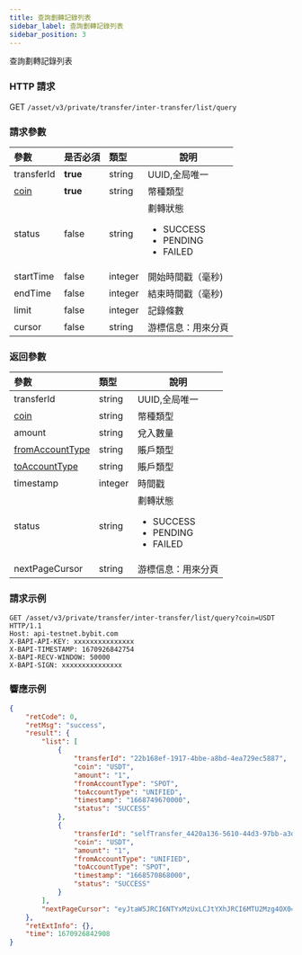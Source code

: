 ```yaml
---
title: 查詢劃轉記錄列表
sidebar_label: 查詢劃轉記錄列表
sidebar_position: 3
---
```



查詢劃轉記錄列表


### HTTP 請求
GET `/asset/v3/private/transfer/inter-transfer/list/query`

### 請求參數
| 參數 | 是否必須 | 類型 | 說明|
|:----- |:-------|:-----|------ |
|transferId |<b>true</b> |string |UUID,全局唯一 |
|[coin](../enum#coin)|<b>true</b>|string |幣種類型 |
|status |false |string |劃轉狀態<ul><li>SUCCESS</li><li>PENDING</li><li>FAILED</li></ul>|
|startTime |false |integer |開始時間戳（毫秒) |
|endTime |false |integer |結束時間戳（毫秒) |
|limit |false |integer |記錄條數|
|cursor |false |string |游標信息：用來分頁|

### 返回參數
| 參數 | 類型 | 說明|
|:----- |:-----|----- |
|transferId |string |UUID,全局唯一 |
|[coin](../enum#coin)|string |幣種類型 |
|amount |string |兌入數量 |
|[fromAccountType](../enum#accounttype)|string |賬戶類型 |
|[toAccountType](../enum#accounttype) |string |賬戶類型 |
|timestamp |integer |時間戳|
|status|string |劃轉狀態<ul><li>SUCCESS</li><li>PENDING</li><li>FAILED</li> </ul>|
|nextPageCursor |string |游標信息：用來分頁|

### 請求示例

<Tabs>
<TabItem value="console" label="Console">

```http
GET /asset/v3/private/transfer/inter-transfer/list/query?coin=USDT HTTP/1.1
Host: api-testnet.bybit.com
X-BAPI-API-KEY: xxxxxxxxxxxxxxx
X-BAPI-TIMESTAMP: 1670926842754
X-BAPI-RECV-WINDOW: 50000
X-BAPI-SIGN: xxxxxxxxxxxxxxx
```
</TabItem>
</Tabs>

### 響應示例

<Tabs>
<TabItem value="js linear" label="assets">

```json
{
    "retCode": 0,
    "retMsg": "success",
    "result": {
        "list": [
            {
                "transferId": "22b168ef-1917-4bbe-a8bd-4ea729ec5887",
                "coin": "USDT",
                "amount": "1",
                "fromAccountType": "SPOT",
                "toAccountType": "UNIFIED",
                "timestamp": "1668749670000",
                "status": "SUCCESS"
            },
            {
                "transferId": "selfTransfer_4420a136-5610-44d3-97bb-a3d0551869a9",
                "coin": "USDT",
                "amount": "1",
                "fromAccountType": "UNIFIED",
                "toAccountType": "SPOT",
                "timestamp": "1668570868000",
                "status": "SUCCESS"
            }
        ],
        "nextPageCursor": "eyJtaW5JRCI6NTYxMzUxLCJtYXhJRCI6MTU2Mzg4OX0="
    },
    "retExtInfo": {},
    "time": 1670926842908
}
```
</TabItem>
</Tabs>